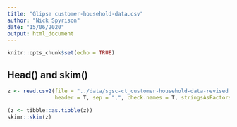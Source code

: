 ```yaml
---
title: "Glipse customer-household-data.csv"
author: "Nick Spyrison"
date: "15/06/2020"
output: html_document
---
```


```r
knitr::opts_chunk$set(echo = TRUE)
```

## Head() and skim()
```r
z <- read.csv2(file = "../data/sgsc-ct_customer-household-data-revised.csv", 
               header = T, sep = ",", check.names = T, stringsAsFactors = F)

(z <- tibble::as.tibble(z))
skimr::skim(z)
```


